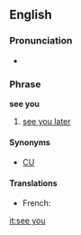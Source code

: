 ==English==

===Pronunciation===
* {{audio|En-uk-see you.ogg|Audio (UK)}}

===Phrase===
'''see you'''

# {{informal}} [[see you later]]

====Synonyms====
* [[CU]]

====Translations====
{{top}}
* French: {{t+|fr|à plus}}
{{bottom}}

[[it:see you]]